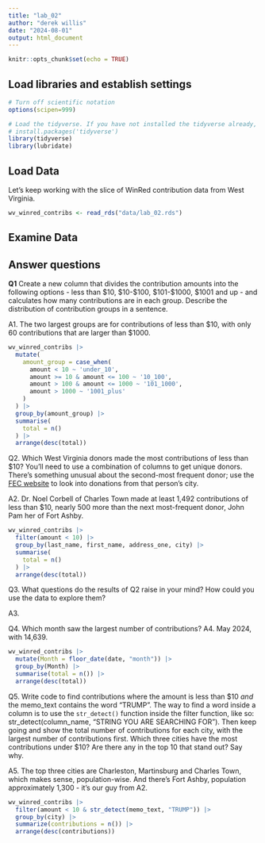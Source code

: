 ```yaml
---
title: "lab_02"
author: "derek willis"
date: "2024-08-01"
output: html_document
---
```


```r
knitr::opts_chunk$set(echo = TRUE)
```

## Load libraries and establish settings

```r
# Turn off scientific notation
options(scipen=999)

# Load the tidyverse. If you have not installed the tidyverse already, remove the # from the next line and run it first.  
# install.packages('tidyverse')
library(tidyverse)
library(lubridate)
```

## Load Data

Let's keep working with the slice of WinRed contribution data from West Virginia.

```r
wv_winred_contribs <- read_rds("data/lab_02.rds")
```

## Examine Data

## Answer questions

**Q1** Create a new column that divides the contribution amounts into the following options - less than \$10, \$10-\$100,  \$101-\$1000, \$1001 and up - and calculates how many contributions are in each group. Describe the distribution of contribution groups in a sentence.

A1. The two largest groups are for contributions of less than \$10, with only 60 contributions that are larger than \$1000.

```r
wv_winred_contribs |>
  mutate(
    amount_group = case_when(
      amount < 10 ~ 'under_10',
      amount >= 10 & amount <= 100 ~ '10_100',
      amount > 100 & amount <= 1000 ~ '101_1000',
      amount > 1000 ~ '1001_plus'
    )
  ) |>
  group_by(amount_group) |>
  summarise(
    total = n()
  ) |>
  arrange(desc(total))
```

Q2. Which West Virginia donors made the most contributions of less than \$10? You'll need to use a combination of columns to get unique donors. There's something unusual about the second-most frequent donor; use the [FEC website](https://www.fec.gov/data/receipts/individual-contributions/?two_year_transaction_period=2024&min_date=01%2F01%2F2023&max_date=12%2F31%2F2024) to look into donations from that person's city.

A2. Dr. Noel Corbell of Charles Town made at least 1,492 contributions of less than \$10, nearly 500 more than the next most-frequent donor, John Pam her of Fort Ashby.

```r
wv_winred_contribs |>
  filter(amount < 10) |> 
  group_by(last_name, first_name, address_one, city) |>
  summarise(
    total = n()
  ) |>
  arrange(desc(total))
```

Q3. What questions do the results of Q2 raise in your mind? How could you use the data to explore them? 

A3. 

Q4. Which month saw the largest number of contributions? 
A4. May 2024, with 14,639.

```r
wv_winred_contribs |>
  mutate(Month = floor_date(date, "month")) |>
  group_by(Month) |>
  summarise(total = n()) |>
  arrange(desc(total))
```

Q5. Write code to find contributions where the amount is less than \$10 _and_ the memo_text contains the word "TRUMP". The way to find a word inside a column is to use the `str_detect()` function inside the filter function, like so: str_detect(column_name, "STRING YOU ARE SEARCHING FOR"). Then keep going and show the total number of contributions for each city, with the largest number of contributions first. Which three cities have the most contributions under \$10? Are there any in the top 10 that stand out? Say why.

A5. The top three cities are Charleston, Martinsburg and Charles Town, which makes sense, population-wise. And there's Fort Ashby, population approximately 1,300 - it's our guy from A2.

```r
wv_winred_contribs |>
  filter(amount < 10 & str_detect(memo_text, "TRUMP")) |> 
  group_by(city) |> 
  summarize(contributions = n()) |> 
  arrange(desc(contributions))
```



